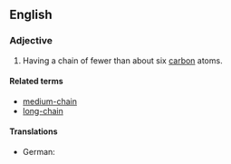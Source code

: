 ==English==

===Adjective===
{{en-adj|head=[[short]]-[[chain]]|-}}

# {{lb|en|organic chemistry|of an aliphatic compound}} Having a chain of fewer than about six [[carbon]] atoms.

====Related terms====
* [[medium-chain]]
* [[long-chain]]

====Translations====
{{trans-top|having a chain of fewer than about six carbon atoms}}
* German: {{t|de|kurzkettig}}
{{trans-mid}}
{{trans-bottom}}